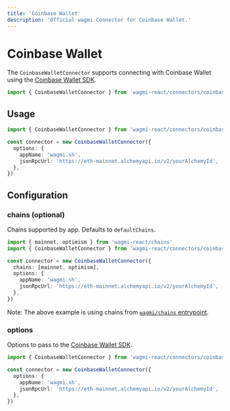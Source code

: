 ```yaml
---
title: 'Coinbase Wallet'
description: 'Official wagmi Connector for Coinbase Wallet.'
---
```


# Coinbase Wallet

The `CoinbaseWalletConnector` supports connecting with Coinbase Wallet using the [Coinbase Wallet SDK](https://docs.cloud.coinbase.com/wallet-sdk/docs).

```ts
import { CoinbaseWalletConnector } from 'wagmi-react/connectors/coinbaseWallet'
```

## Usage

```ts
import { CoinbaseWalletConnector } from 'wagmi-react/connectors/coinbaseWallet'

const connector = new CoinbaseWalletConnector({
  options: {
    appName: 'wagmi.sh',
    jsonRpcUrl: 'https://eth-mainnet.alchemyapi.io/v2/yourAlchemyId',
  },
})
```

## Configuration

### chains (optional)

Chains supported by app. Defaults to `defaultChains`.

```ts {5}
import { mainnet, optimism } from 'wagmi-react/chains'
import { CoinbaseWalletConnector } from 'wagmi-react/connectors/coinbaseWallet'

const connector = new CoinbaseWalletConnector({
  chains: [mainnet, optimism],
  options: {
    appName: 'wagmi.sh',
    jsonRpcUrl: 'https://eth-mainnet.alchemyapi.io/v2/yourAlchemyId',
  },
})
```

Note: The above example is using chains from [`wagmi/chains` entrypoint](/react/chains#wagmichains).

### options

Options to pass to the [Coinbase Wallet SDK](https://docs.cloud.coinbase.com/wallet-sdk/docs).

```ts {4-7}
import { CoinbaseWalletConnector } from 'wagmi-react/connectors/coinbaseWallet'

const connector = new CoinbaseWalletConnector({
  options: {
    appName: 'wagmi.sh',
    jsonRpcUrl: 'https://eth-mainnet.alchemyapi.io/v2/yourAlchemyId',
  },
})
```
